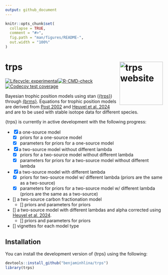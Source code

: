 ```yaml
---
output: github_document
---
```


<!-- README.md is generated from README.Rmd. Please edit that file -->

```r
knitr::opts_chunk$set(
  collapse = TRUE,
  comment = "#>",
  fig.path = "man/figures/README-",
  out.width = "100%"
)
```

# trps <a href="https://benjaminhlina.github.io/trps/"><img src="man/figures/logo.png" align="right" height="138" alt="trps website" /></a>

<!-- badges: start -->
[![Lifecycle: experimental](https://img.shields.io/badge/lifecycle-experimental-orange.svg)](https://lifecycle.r-lib.org/articles/stages.html#experimental)[![R-CMD-check](https://github.com/benjaminhlina/trps/actions/workflows/R-CMD-check.yaml/badge.svg)](https://github.com/benjaminhlina/trps/actions/workflows/R-CMD-check.yaml)[![Codecov test coverage](https://codecov.io/gh/benjaminhlina/trps/graph/badge.svg)](https://app.codecov.io/gh/benjaminhlina/trps)
<!-- badges: end -->

Bayesian trophic position models using stan ([{trps}](https://benjaminhlina.github.io/trps/)) through [{brms}](https://paulbuerkner.com/brms/). Equations for trophic position models are derived from [Post 2002](https://esajournals.onlinelibrary.wiley.com/doi/abs/10.1890/0012-9658%282002%29083%5B0703%3AUSITET%5D2.0.CO%3B2) and [Heuvel et al. 2024](https://aslopubs.onlinelibrary.wiley.com/doi/full/10.1002/lno.12466) and are to be used with stable isotope data for different species.  


{trps} is currently in active development with the following progress: 

- [x] a one-source model  
    - [x] priors for a one-source model  
    - [x] parameters for priors for a one-source model  
- [x] a two-source model without different lambda 
    - [x] priors for a two-source model without different lambda
    - [x] parameters for priors for a two-source model without different lambda
- [x] a two-source model with different lambda
    - [x] priors for two-source model w/ different lambda (priors are the same as 
    a two-source)
    - [x] parameters for priors for a two-source model w/ different lambda (priors are the same as a two-source)
- [] a two-source carbon fractionation model 
    - [] priors and parameters for priors 
- [] a two-source model with different lambdas and alpha corrected using [Heuvel et al. 2024](https://aslopubs.onlinelibrary.wiley.com/doi/full/10.1002/lno.12466). 
    - [] priors and parameters for priors 
- [] vignettes for each model type


## Installation

You can install the development version of {trps} using the following:

``` r
devtools::install_github("benjaminhlina/trps")
library(trps)
```
